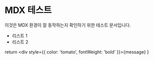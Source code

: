 # MDX 테스트

이것은 MDX 환경이 잘 동작하는지 확인하기 위한 테스트 문서입니다.

- 리스트 1
- 리스트 2

<CustomComponent message="Hello from MDX!" />

  return <div style={{ color: 'tomato', fontWeight: 'bold' }}>{message}</div>
} 